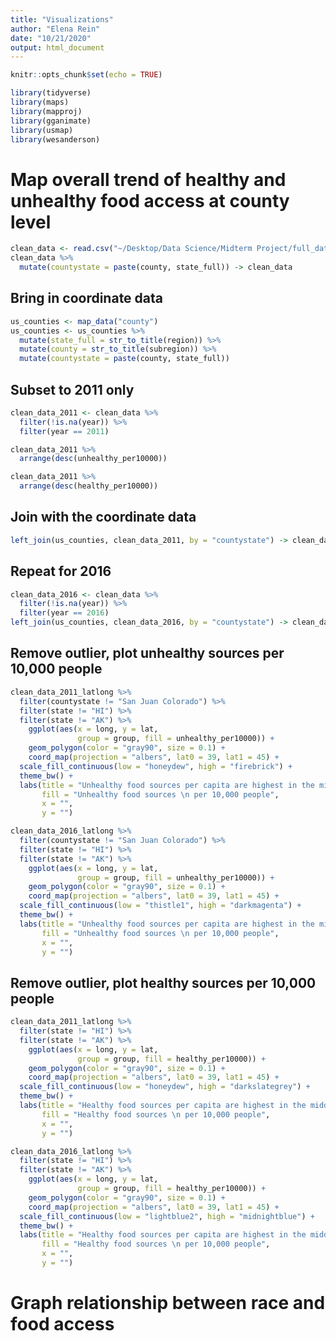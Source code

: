 ```yaml
---
title: "Visualizations"
author: "Elena Rein"
date: "10/21/2020"
output: html_document
---
```


```r
knitr::opts_chunk$set(echo = TRUE)
```

```r
library(tidyverse)
library(maps)  
library(mapproj) 
library(gganimate)
library(usmap)
library(wesanderson)
```
 
 
 
# Map overall trend of healthy and unhealthy food access at county level 

```r
clean_data <- read.csv("~/Desktop/Data Science/Midterm Project/full_data_2011_2016.csv")
clean_data %>% 
  mutate(countystate = paste(county, state_full)) -> clean_data
```
 

## Bring in coordinate data 

```r
us_counties <- map_data("county")
us_counties <- us_counties %>% 
  mutate(state_full = str_to_title(region)) %>% 
  mutate(county = str_to_title(subregion)) %>% 
  mutate(countystate = paste(county, state_full))
```

## Subset to 2011 only 

```r
clean_data_2011 <- clean_data %>% 
  filter(!is.na(year)) %>% 
  filter(year == 2011)
```

```r
clean_data_2011 %>% 
  arrange(desc(unhealthy_per10000))
```

```r
clean_data_2011 %>% 
  arrange(desc(healthy_per10000))
```

## Join with the coordinate data 

```r
left_join(us_counties, clean_data_2011, by = "countystate") -> clean_data_2011_latlong
```

## Repeat for 2016

```r
clean_data_2016 <- clean_data %>% 
  filter(!is.na(year)) %>% 
  filter(year == 2016)
left_join(us_counties, clean_data_2016, by = "countystate") -> clean_data_2016_latlong
```


## Remove outlier, plot unhealthy sources per 10,000 people 

```r
clean_data_2011_latlong %>%
  filter(countystate != "San Juan Colorado") %>% 
  filter(state != "HI") %>% 
  filter(state != "AK") %>% 
    ggplot(aes(x = long, y = lat, 
               group = group, fill = unhealthy_per10000)) +
    geom_polygon(color = "gray90", size = 0.1) +
    coord_map(projection = "albers", lat0 = 39, lat1 = 45) + 
  scale_fill_continuous(low = "honeydew", high = "firebrick") +
  theme_bw() +
  labs(title = "Unhealthy food sources per capita are highest in the middle of the country, 2011",
       fill = "Unhealthy food sources \n per 10,000 people",
       x = "", 
       y = "")
```

```r
clean_data_2016_latlong %>%
  filter(countystate != "San Juan Colorado") %>% 
  filter(state != "HI") %>% 
  filter(state != "AK") %>% 
    ggplot(aes(x = long, y = lat, 
               group = group, fill = unhealthy_per10000)) +
    geom_polygon(color = "gray90", size = 0.1) +
    coord_map(projection = "albers", lat0 = 39, lat1 = 45) + 
  scale_fill_continuous(low = "thistle1", high = "darkmagenta") +
  theme_bw() +
  labs(title = "Unhealthy food sources per capita are highest in the middle of the country, 2016",
       fill = "Unhealthy food sources \n per 10,000 people",
       x = "", 
       y = "")
```


## Remove outlier, plot healthy sources per 10,000 people 

```r
clean_data_2011_latlong %>%
  filter(state != "HI") %>% 
  filter(state != "AK") %>% 
    ggplot(aes(x = long, y = lat, 
               group = group, fill = healthy_per10000)) +
    geom_polygon(color = "gray90", size = 0.1) +
    coord_map(projection = "albers", lat0 = 39, lat1 = 45) + 
  scale_fill_continuous(low = "honeydew", high = "darkslategrey") +
  theme_bw() +
  labs(title = "Healthy food sources per capita are highest in the middle of the country, 2011",
       fill = "Healthy food sources \n per 10,000 people",
       x = "", 
       y = "")
```

```r
clean_data_2016_latlong %>%
  filter(state != "HI") %>% 
  filter(state != "AK") %>% 
    ggplot(aes(x = long, y = lat, 
               group = group, fill = healthy_per10000)) +
    geom_polygon(color = "gray90", size = 0.1) +
    coord_map(projection = "albers", lat0 = 39, lat1 = 45) + 
  scale_fill_continuous(low = "lightblue2", high = "midnightblue") +
  theme_bw() +
  labs(title = "Healthy food sources per capita are highest in the middle of the country, 2016",
       fill = "Healthy food sources \n per 10,000 people",
       x = "", 
       y = "")
```


# Graph relationship between race and food access

